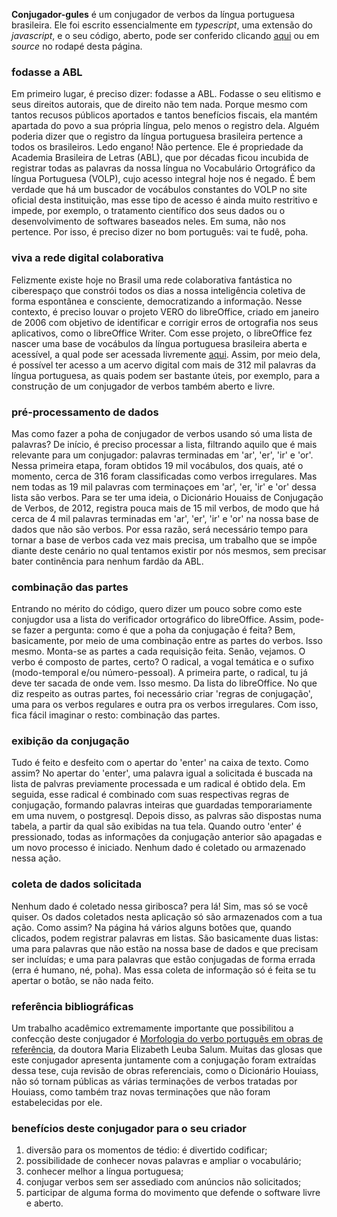 
**Conjugador-gules**
é um conjugador de verbos da língua portuguesa brasileira. Ele foi escrito essencialmente em 
_typescript_, uma extensão do _javascript_, e o seu código, aberto, pode ser
conferido clicando [aqui](https://github.com/renribsilva/conjugador) ou em _source_
no rodapé desta página.

### fodasse a ABL

Em primeiro lugar, é preciso dizer: fodasse a ABL.
Fodasse o seu elitismo e seus direitos autorais, que de direito não tem nada.
Porque mesmo com tantos recusos públicos aportados e tantos benefícios fiscais, 
ela mantém apartada do povo a sua própria língua, pelo menos o registro dela.
Alguém poderia dizer que o registro da língua portuguesa brasileira pertence a
todos os brasileiros. Ledo engano! Não pertence. 
Ele é propriedade da Academia Brasileira de Letras (ABL), que por décadas 
ficou incubida de registrar todas as palavras da
nossa língua no Vocabulário Ortográfico da língua
Portuguesa (VOLP), cujo acesso integral hoje nos é negado. 
É bem verdade que há um buscador de vocábulos 
constantes do VOLP no site oficial desta
instituição, mas esse tipo de acesso é ainda muito restritivo e impede, por exemplo, 
o tratamento científico dos seus dados ou o desenvolvimento de softwares
baseados neles. Em suma, não nos pertence. Por isso, é preciso dizer
no bom português: vai te fudê, poha.

### viva a rede digital colaborativa

Felizmente existe hoje no Brasil uma rede colaborativa fantástica no ciberespaço que
constrói todos os dias a nossa inteligência coletiva de forma espontânea
e consciente, democratizando a informação. Nesse contexto, é preciso louvar
o projeto VERO do libreOffice, criado em janeiro de 2006 
com objetivo de identificar e corrigir erros de ortografia nos seus aplicativos,
como o libreOffice Writer. Com esse projeto, o libreOffice fez nascer
uma base de vocábulos da língua portuguesa brasileira aberta e acessível, 
a qual pode ser acessada livremente [aqui](https://cgit.freedesktop.org/libreoffice/dictionaries/plain/pt_BR/pt_BR.dic). 
Assim, por meio dela, é possível ter acesso a um acervo digital 
com mais de 312 mil palavras da língua portuguesa, 
as quais podem ser bastante úteis, por exemplo, para a construção de um conjugador de
verbos também aberto e livre.

### pré-processamento de dados

Mas como fazer a poha de conjugador de verbos usando só uma lista de palavras?
De início, é preciso processar a lista, filtrando aquilo que é mais relevante para um 
conjugador: palavras terminadas em 'ar', 'er', 'ir' e 'or'. Nessa primeira etapa,
foram obtidos 19 mil vocábulos, dos quais, até o momento, cerca de 316 foram classificadas
como verbos irregulares. Mas nem todas as
19 mil palavras com terminaçoes em 'ar', 'er, 'ir' e 'or' dessa lista são verbos. 
Para se ter uma ideia, o
Dicionário Houaiss de Conjugação de Verbos, de 2012, registra pouca mais de 15 mil verbos,
de modo que há cerca de 4 mil palavras terminadas em 'ar', 'er', 'ir' e 'or' na nossa
base de dados que não são verbos. Por essa razão, será necessário tempo para
tornar a base de verbos cada vez mais precisa, um trabalho que se impõe diante deste
cenário no qual tentamos existir por nós mesmos, sem precisar bater continência
para nenhum fardão da ABL.

### combinação das partes

Entrando no mérito do código, quero dizer um pouco sobre como este conjugdor usa a lista 
do verificador ortográfico do libreOffice. Assim, pode-se fazer a pergunta: 
como é que a poha da conjugação é feita? Bem, basicamente, por meio de uma combinação
entre as partes do verbos. Isso mesmo. Monta-se as partes a cada requisição feita. 
Senão, vejamos. O verbo é composto de partes, certo? O radical, a vogal temática
e o sufixo (modo-temporal e/ou número-pessoal). 
A primeira parte, o radical, tu já deve ter sacada de onde vem. Isso mesmo. Da lista
do libreOffice. No que diz respeito as outras partes, foi necessário criar
'regras de conjugação', uma para os verbos regulares e outra pra os verbos
irregulares. Com isso, fica fácil imaginar o resto: combinação das partes.

### exibição da conjugação

Tudo é feito e desfeito com o apertar do 'enter' na caixa de texto. Como assim?
No apertar do 'enter', uma palavra igual a solicitada é buscada na lista de palvras
previamente processada e um radical é obtido dela.
Em seguida, esse radical é combinado com suas respectivas regras de conjugação, formando 
palavras inteiras que guardadas temporariamente em uma
nuvem, o postgresql. Depois disso, as palvras são dispostas numa tabela, a partir
da qual são exibidas na tua tela.
Quando outro 'enter' é pressionado, todas as informações da conjugação anterior
são apagadas e um novo processo é iniciado. Nenhum dado é coletado ou armazenado nessa ação. 

### coleta de dados solicitada

Nenhum dado é coletado nessa giribosca? pera lá! Sim, mas só se você quiser. 
Os dados coletados nesta aplicação só são armazenados
com a tua ação. Como assim? Na página há vários alguns botões que, quando clicados, 
podem registrar palavras em listas. São basicamente duas listas: uma para palavras que 
não estão na nossa base de dados e que precisam ser incluídas; e uma para palavras que estão
conjugadas de forma errada (erra é humano, né, poha). Mas essa coleta de informação só é feita
se tu apertar o botão, se não nada feito.

### referência bibliográficas

Um trabalho acadêmico extremamente importante que possibilitou a confecção 
deste conjugador é [Morfologia do verbo português em obras de referência](https://doi.org/10.11606/T.8.2007.tde-04102007-143455),
da doutora Maria Elizabeth Leuba Salum. Muitas das glosas que este conjugador
apresenta juntamente com a conjugação foram extraídas 
dessa tese, cuja revisão de obras referenciais, como o Dicionário Houiass, não
só tornam públicas as várias terminações de verbos tratadas por Houiass, como também
traz novas terminações que não foram estabelecidas por ele.

### benefícios deste conjugador para o seu criador

1. diversão para os momentos de tédio: é divertido codificar;
2. possibilidade de conhecer novas palavras e ampliar o vocabulário;
3. conhecer melhor a língua portuguesa;
4. conjugar verbos sem ser assediado com anúncios não solicitados;
5. participar de alguma forma do movimento que defende o software livre e aberto.
